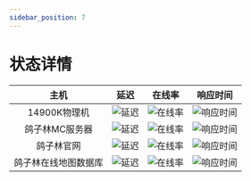 ```yaml
---
sidebar_position: 7
---
```


# 状态详情
|主机|延迟|在线率|响应时间|
| :--: | :--: | :--: | :--: |
|14900K物理机|![延迟](https://p.viewcb.net:3002/api/badge/3/ping?style=for-the-badge)|![在线率](https://p.viewcb.net:3002/api/badge/3/uptime?style=for-the-badge)|![响应时间](https://p.viewcb.net:3002/api/badge/3/response?style=for-the-badge)|
|鸽子林MC服务器|![延迟](https://p.viewcb.net:3002/api/badge/2/ping?style=for-the-badge)|![在线率](https://p.viewcb.net:3002/api/badge/2/uptime?style=for-the-badge)|![响应时间](https://p.viewcb.net:3002/api/badge/2/response?style=for-the-badge)|
|鸽子林官网|![延迟](https://p.viewcb.net:3002/api/badge/1/ping?style=for-the-badge)|![在线率](https://p.viewcb.net:3002/api/badge/1/uptime?style=for-the-badge)|![响应时间](https://p.viewcb.net:3002/api/badge/1/response?style=for-the-badge)|
|鸽子林在线地图数据库|![延迟](https://p.viewcb.net:3002/api/badge/5/ping?style=for-the-badge)|![在线率](https://p.viewcb.net:3002/api/badge/5/uptime?style=for-the-badge)|![响应时间](https://p.viewcb.net:3002/api/badge/5/response?style=for-the-badge)|